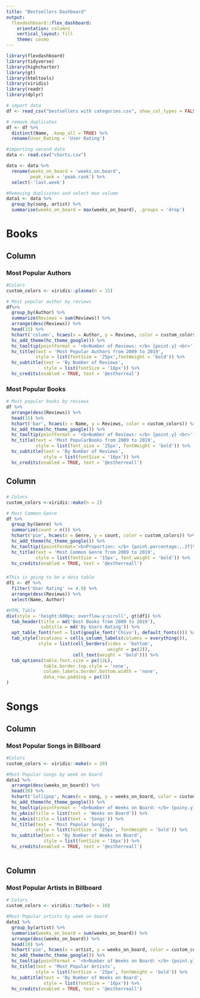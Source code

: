 ---
title: "Bestsellers Dashboard"
output: 
  flexdashboard::flex_dashboard:
    orientation: columns
    vertical_layout: fill
    theme: cosmo
---

```{r setup, include=FALSE}
library(flexdashboard)
library(tidyverse)
library(highcharter)
library(gt)
library(htmltools)
library(viridis)
library(readr)
library(dplyr)
```

```{r}
# import data
df <- read_csv("bestsellers with categories.csv", show_col_types = FALSE)

# remove duplicates
df <- df %>%
  distinct(Name, .keep_all = TRUE) %>%
  rename(User_Rating = 'User Rating')
```

```{r}
#importing second data
data <- read.csv("charts.csv")

data <- data %>%
  rename(weeks_on_board = 'weeks.on.board',
         peak_rank = 'peak.rank') %>%
  select(-'last.week')

#Removing duplicates and select max volume
data1 <- data %>%
  group_by(song, artist) %>%
  summarise(weeks_on_board = max(weeks_on_board), .groups = 'drop')

```


Books 
=================================================================================

Column {.tabset .tabset-fade data-width=650}
-----------------------------------------------------------------------

### Most Popular Authors

```{r}
#Colors
custom_colors <- viridis::plasma(n = 15)

# Most popular author by reviews
df%>%
  group_by(Author) %>%
  summarize(Reviews = sum(Reviews)) %>%
  arrange(desc(Reviews)) %>%
  head(15) %>%
  hchart('column', hcaes(x = Author, y = Reviews, color = custom_colors)) %>%
  hc_add_theme(hc_theme_google()) %>%
  hc_tooltip(pointFormat = '<b>Number of Reviews: </b> {point.y} <br>') %>%
  hc_title(text = 'Most Popular Authors from 2009 to 2019',
           style = list(fontSize = '25px',fontWeight = 'bold')) %>%
  hc_subtitle(text = 'By Number of Reviews',
              style = list(fontSize = '16px')) %>%
  hc_credits(enabled = TRUE, text = '@estherreal')
```

### Most Popular Books

```{r}
# Most popular books by reviews
df %>%
  arrange(desc(Reviews)) %>%
  head(15) %>%
  hchart('bar', hcaes(x = Name, y = Reviews, color = custom_colors)) %>%
  hc_add_theme(hc_theme_google()) %>%
  hc_tooltip(pointFormat = '<b>Number of Reviews: </b> {point.y} <br>') %>%
  hc_title(text = 'Most PopularBooks from 2009 to 2019',
           style = list(font_size = '25px', fontWeight = 'bold')) %>%
  hc_subtitle(text = 'By Number of Reviews',
              style = list(fontSize = '16px')) %>%
  hc_credits(enabled = TRUE, text = '@estherreall')
```




Column {data-width=350}
-----------------------------------------------------------------------

### {.no-padding}

```{r}
# Colors 
custom_colors <-viridis::mako(n = 2)

# Most Common Genre
df %>%
  group_by(Genre) %>%
  summarize(count = n()) %>%
  hchart('pie', hcaes(x = Genre, y = count, color = custom_colors)) %>%
  hc_add_theme(hc_theme_google()) %>%
  hc_tooltip((pointFormat='<b>Proportion: </b> {point.percentage:,.2f}%')) %>%
  hc_title(text = 'Most Common Genre from 2009 to 2019',
           style = list(fontSize = '15px', font_weight = 'bold')) %>%
  hc_credits(enabled = TRUE, text = '@estherreall')
```

### {.no-padding}

```{r}
#This is going to be a data table
df1 <- df %>%
  filter('User Rating' >= 4.9) %>%
  arrange(desc(Reviews)) %>%
  select(Name, Author)

#HTML Table
div(style = 'height:600px; overflow-y:scroll', gt(df1) %>%
  tab_header(title = md('Best Books from 2009 to 2019'),
             subtitle = md('By Users Rating')) %>%
  opt_table_font(font = list(google_font('Chivo'), default_fonts())) %>%
  tab_style(locations = cells_column_labels(columns = everything()),
            style = list(cell_borders(sides = 'bottom',
                                      weight = px(2)),
                         cell_text(weight = 'bold'))) %>%
  tab_options(table.font.size = px(12L),
              table.border.top.style = 'none',
              column_labels.border.bottom.width = 'none',
              data_row.padding = px(3))
)
```


Songs
==============================================================================

Column {data-width=200}
-----------------------------------------------------------------------

### Most Popular Songs in Billboard

```{r}
#Colors
custom_colors <- viridis::mako(n = 20)

#Most Popular songs by week on board
data1 %>%
  arrange(desc(weeks_on_board)) %>%
  head(20) %>%
  hchart('lollipop', hcaes(x = song, y = weeks_on_board, color = custom_colors)) %>%
  hc_add_theme(hc_theme_google()) %>%
  hc_tooltip(pointFormat = '<b>Number of Weeks on Board: </b> {poiny.y} <br>') %>%
  hc_yAxis(title = list(text = 'Weeks on Board')) %>%
  hc_xAxis(title = list(text = 'Songs')) %>%
  hc_title(text = 'Most Popular Songs',
           style = list(fontSize = '25px', fontWeight = 'bold')) %>%
  hc_subtitle(text = 'By Number of Weeks on Board',
              style = list(fontSize = '16px')) %>%
  hc_credits(enabled = TRUE, text = '@estherreall')
  
```


Column {data-width=200}
-----------------------------------------------------------------------

### Most Popular Artists in Billboard

```{r}
# Colors
custom_colors <- viridis::turbo(n = 10)

#Most Popular artists by week on board
data1 %>%
  group_by(artist) %>%
  summarise(weeks_on_board = sum(weeks_on_board)) %>%
  arrange(desc(weeks_on_board)) %>%
  head(10) %>%
  hchart('pie', hcaes(x = artist, y = weeks_on_board, color = custom_colors)) %>%
  hc_add_theme(hc_theme_google()) %>%
  hc_tooltip(pointFormat = '<b>Number of Weeks on Board: </b> {point.y} <br>') %>%
  hc_title(text = 'Most Popular Artists',
           style = list(fontSize = '25px', fontWeight = 'bold')) %>%
  hc_subtitle(text = 'By Number of Weeks on Board',
              style = list(fontSize = '16px')) %>%
  hc_credits(enabled = TRUE, text = '@estherreall')
  
```

